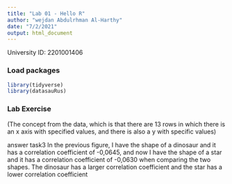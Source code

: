 ```yaml
---
title: "Lab 01 - Hello R"
author: "wejdan Abdulrhman Al-Harthy" 
date: "7/2/2021"
output: html_document
---
```


University ID: 2201001406

### Load packages

```r
library(tidyverse) 
library(datasauRus)
```


### Lab Exercise

(The concept from the data, which is that there are 13 rows in which there is an x axis with specified values, and there is also a y with specific values)

answer task3
In the previous figure, I have the shape of a dinosaur and it has a correlation coefficient of -0,0645, and now I have the shape of a star and it has a correlation coefficient of -0,0630 when comparing the two shapes. The dinosaur has a larger correlation coefficient and the star has a lower correlation coefficient